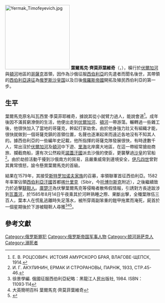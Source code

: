 [[File:Yermak_Timofeyevich.jpg|210px]]
'''葉爾馬克·齊莫菲葉維奇'''（{{lang-ru|Ерма́к Тимофе́евич}}，{{bd|1532年||1585年|8月14日|}}），橫行於[[伏爾加河|伏爾加河]]與[[頓河|頓河]]地區的[[頓河哥薩克人|哥薩克]]首領，因作為沙俄征服[[西伯利亞|西伯利亞]]的先遣者而聞名後世，其帶領的[[俄羅斯征服西伯利亞|西伯利亞遠征]]為[[俄罗斯沙皇国|俄罗斯沙皇国]]以及日後[[俄羅斯帝國|俄羅斯帝國]]開拓及殖民西伯利亞的第一步。

==生平==
葉爾馬克原名叫瓦西里·季莫菲耶維奇，據說其從小就臂力過人，能說會道<ref name="ЕВ">Е. В. РОЦСОВИЧ. ИСТОИЯ  АМУРСКОРО БРАЯ, ВЛАГОВЕ-ЩЕПСК, 1914.</ref>。成年後因不滿貧窮潦倒的生活，他便出走到[[伏爾加河|伏爾加河]]、[[頓河|頓河]]一帶游蕩。輾轉過一些雜工後，他很快加入了當地的哥薩克，幹起打家劫舍。由於他身強力壯又有組織才能，很快就做到一個哥薩克鎮的首領位置，名聲也逐漸起來而遠近各地沒有不知其人的。據西伯利亞的一些編年史記載，他所指揮的哥薩克隊發展很快，有時達數千人，常出沒於[[伏爾加河|伏爾加河]]及[[頓河|頓河]]中下遊、[[里海|里海]]北岸廣大地區，在這一帶經常搶劫商旅、攔截商船，還有次公然殺死[[諾蓋汗國|諾蓋汗國]]派去沙俄的使臣，更襲擊過[[沙皇|沙皇]]的官船<ref name="ИГ">И. Г. АКУЛИНИН, ЕРМАК  И СТРОРАНОВЫ, ПАРНЖ, 1933, СТР.45-46.</ref>。由於劫掠活動干擾到沙俄南方的貿易，且嚴重威脅到邊境安全，[[伊凡四世|伊凡四世]]曾對其異常憤怒，諭令懸賞葉爾馬克的首級。

結果在1579年，其接受[[斯特罗加诺夫家族|斯特罗加诺夫家族]]的召募，率領聯軍首征西伯利亞。1582年率軍佔領[[西伯利亞汗國|西伯利亞汗國]]首都[[喀什里克|喀什里克]]（Sibir，今[[托博尔斯克|托博尔斯克]]附近），之後繼續致力於追擊[[鞑靼人|韃靼人]]。[[库楚汗|庫楚汗]]為伏擊葉爾馬克等侵略者散佈假情報，引誘對方長途跋涉到[[瓦蓋河|瓦蓋河]]，於1585年8月14日午夜乘其於河畔熟睡之際、果斷出擊，全殲葉隊伍三百人，葉本人在慌亂逃離時失足落水，被所穿兩副笨重的鎧甲拖累而淹死，屍首於一個星期後於下游被韃靼人尋獲<ref name="徐">徐景學編. 俄國征服西伯利亞紀略：黑龍江人民出版社, 1984. ISBN：11093·114</ref><ref>大英簡明百科 葉爾馬克‧齊莫菲葉維奇</ref><ref>{{cite book | language =  | author =  | coauthors =  | title =中國近代史，第1冊  | url =http://books.google.com.hk/books?id=0MGnqilKIh8C&lpg=PA100&dq=%E8%91%89%E7%88%BE%E9%A6%AC%E5%85%8B&lr&as_drrb_is=q&as_minm_is=0&as_miny_is&as_maxm_is=0&as_maxy_is&as_brr=3&pg=PA100#v=onepage&q=%E8%91%89%E7%88%BE%E9%A6%AC%E5%85%8B&f=false| publisher =Chinese University Press, 2001 | isbn =9622019870| pages = 1083頁}}</ref>。

==參考文獻==
<div class="references-small">
<references></references>
</div>

{{Authority control}}

[[Category:俄罗斯罪犯|Category:俄罗斯罪犯]]
[[Category:俄罗斯帝国军事人物|Category:俄罗斯帝国军事人物]]
[[Category:顿河哥萨克人|Category:顿河哥萨克人]]
[[Category:溺死者|Category:溺死者]]